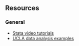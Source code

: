 ## Resources

### General {-}

* [Stata video tutorials](https://www.stata.com/links/video-tutorials/)
* [UCLA data analysis examples](https://stats.idre.ucla.edu/other/dae/)